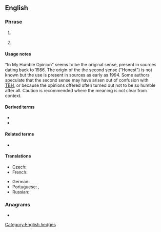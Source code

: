 ==English==

===Phrase===
{{en-phrase}}

# {{lb|en|Internet}} {{initialism of|[[in my humble opinion]]|lang=en}}
# {{lb|en|Internet}} {{lb|en|sometimes|proscribed}} {{initialism of|in my [[honest]] [[opinion]]|lang=en}}

====Usage notes====
"In My Humble Opinion" seems to be the original sense, present in sources dating back to 1986. The origin of the the second sense ("Honest") is not known but the use is present in sources as early as 1994. Some authors speculate that the second sense may have arisen out of confusion with [[TBH]], or because the opinions offered often turned out not to be so humble after all. Caution is recommended where the meaning is not clear from context.

====Derived terms====
* {{l|en|IMNAAHO}}
* {{l|en|IMNSHO}}

====Related terms====
* {{l|en|IMO}}

====Translations====
{{trans-top|in my humble opinion}}
* Czech: {{t|cs|DMSN}}
* French: {{t+|fr|àmha}}
{{trans-mid}}
* German: {{t|de|mbMn}}
* Portuguese: {{t+|pt|EMHO|}}, {{t+|pt|NMHO}}
* Russian: {{t|ru|по моему скромному мнению}}
{{trans-bottom}}

===Anagrams===
* {{anagrams|en|a=himo|Miho|OHIM}}

[[Category:English hedges]]
